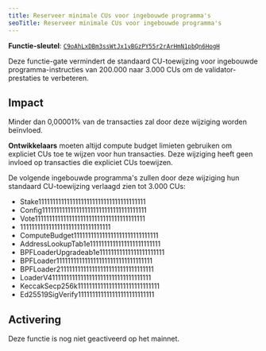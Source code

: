 ```yaml
---
title: Reserveer minimale CUs voor ingebouwde programma's
seoTitle: Reserveer minimale CUs voor ingebouwde programma's
---
```


**Functie-sleutel**:
[`C9oAhLxDBm3ssWtJx1yBGzPY55r2rArHmN1pbQn6HogH`](https://explorer.solana.com/address/C9oAhLxDBm3ssWtJx1yBGzPY55r2rArHmN1pbQn6HogH)

Deze functie-gate vermindert de standaard CU-toewijzing voor ingebouwde
programma-instructies van 200.000 naar 3.000 CUs om de validator-prestaties te
verbeteren.

## Impact

Minder dan 0,00001% van de transacties zal door deze wijziging worden beïnvloed.

**Ontwikkelaars** moeten altijd compute budget limieten gebruiken om expliciet
CUs toe te wijzen voor hun transacties. Deze wijziging heeft geen invloed op
transacties die expliciet CUs toewijzen.

De volgende ingebouwde programma's zullen door deze wijziging hun standaard
CU-toewijzing verlaagd zien tot 3.000 CUs:

- Stake11111111111111111111111111111111111111
- Config1111111111111111111111111111111111111
- Vote111111111111111111111111111111111111111
- 11111111111111111111111111111111
- ComputeBudget111111111111111111111111111111
- AddressLookupTab1e1111111111111111111111111
- BPFLoaderUpgradeab1e11111111111111111111111
- BPFLoader1111111111111111111111111111111111
- BPFLoader2111111111111111111111111111111111
- LoaderV411111111111111111111111111111111111
- KeccakSecp256k11111111111111111111111111111
- Ed25519SigVerify111111111111111111111111111

## Activering

Deze functie is nog niet geactiveerd op het mainnet.
